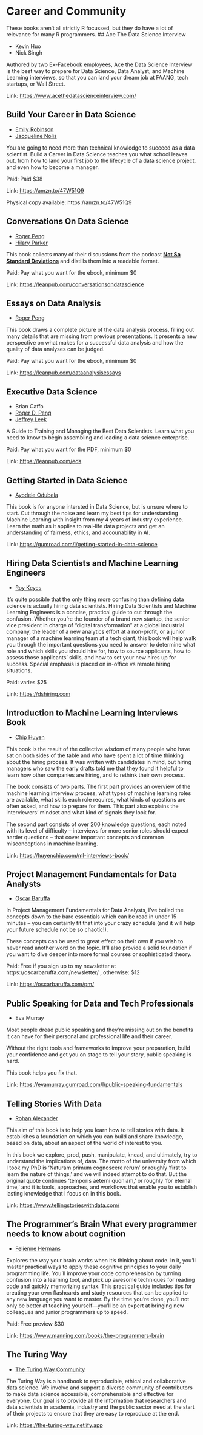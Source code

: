 # Career and Community

These books aren’t all strictly R focussed, but they do have a lot of relevance for many R programmers.
## Ace The Data Science Interview

- Kevin Huo
- Nick Singh

Authored by two Ex-Facebook employees, Ace the Data Science Interview is the best way to prepare for Data Science, Data Analyst, and Machine Learning interviews, so that you can land your dream job at FAANG, tech startups, or Wall Street.

Link: [https://www.acethedatascienceinterview.com/](https://www.acethedatascienceinterview.com/)

## Build Your Career in Data Science

- [Emily Robinson](https://twitter.com/robinson_es)
- [Jacqueline Nolis](https://twitter.com/skyetetra)

You are going to need more than technical knowledge to succeed as a data scientist. Build a Career in Data Science teaches you what school leaves out, from how to land your first job to the lifecycle of a data science project, and even how to become a manager.

Paid: Paid $38

Link: [https://amzn.to/47W51Q9](https://amzn.to/47W51Q9)

Physical copy available: https://amzn.to/47W51Q9

## Conversations On Data Science

- [Roger Peng](https://twitter.com/rdpeng)
- [Hilary Parker](https://twitter.com/hspter)

This book collects many of their discussions from the podcast [**Not So
Standard Deviations**](https://soundcloud.com/nssd-podcast) and distills
them into a readable format.

Paid: Pay what you want for the ebook, minimum $0

Link: [https://leanpub.com/conversationsondatascience](https://leanpub.com/conversationsondatascience)

## Essays on Data Analysis

- [Roger Peng](https://twitter.com/rdpeng)

This book draws a complete picture of the data analysis process, filling
out many details that are missing from previous presentations. It
presents a new perspective on what makes for a successful data analysis
and how the quality of data analyses can be judged.

Paid: Pay what you want for the ebook, minimum $0

Link: [https://leanpub.com/dataanalysisessays](https://leanpub.com/dataanalysisessays)

## Executive Data Science

- Brian Caffo
- [Roger D. Peng](https://twitter.com/rdpeng)
- [Jeffrey Leek](@jtleek)

A Guide to Training and Managing the Best Data Scientists. Learn what
you need to know to begin assembling and leading a data science
enterprise.

Paid: Pay what you want for the PDF, minimum $0

Link: [https://leanpub.com/eds](https://leanpub.com/eds)

## Getting Started in Data Science

- [Ayodele Odubela](https://twitter.com/DataSciBae)

This book is for anyone intersted in Data Science, but is unsure where
to start. Cut through the noise and learn my best tips for understanding
Machine Learning with insight from my 4 years of industry experience.
Learn the math as it applies to real-life data projects and get an
understanding of fairness, ethics, and accounability in AI.

Link: [https://gumroad.com/l/getting-started-in-data-science](https://gumroad.com/l/getting-started-in-data-science)

## Hiring Data Scientists and Machine Learning Engineers

- [Roy Keyes](https://twitter.com/roycoding)

It's quite possible that the only thing more confusing than defining data science is actually hiring data scientists. Hiring Data Scientists and Machine Learning Engineers is a concise, practical guide to cut through the confusion. Whether you're the founder of a brand new startup, the senior vice president in charge of "digital transformation" at a global industrial company, the leader of a new analytics effort at a non-profit, or a junior manager of a machine learning team at a tech giant, this book will help walk you through the important questions you need to answer to determine what role and which skills you should hire for, how to source applicants, how to assess those applicants' skills, and how to set your new hires up for success. Special emphasis is placed on in-office vs remote hiring situations.

Paid: varies $25

Link: [https://dshiring.com](https://dshiring.com)

## Introduction to Machine Learning Interviews Book

- [Chip Huyen](https://huyenchip.com/)

This book is the result of the collective wisdom of many people who have sat on both sides of the table and who have spent a lot of time thinking about the hiring process. It was written with candidates in mind, but hiring managers who saw the early drafts told me that they found it helpful to learn how other companies are hiring, and to rethink their own process.

The book consists of two parts. The first part provides an overview of the machine learning interview process, what types of machine learning roles are available, what skills each role requires, what kinds of questions are often asked, and how to prepare for them. This part also explains the interviewers’ mindset and what kind of signals they look for.

The second part consists of over 200 knowledge questions, each noted with its level of difficulty -- interviews for more senior roles should expect harder questions -- that cover important concepts and common misconceptions in machine learning.

Link: [https://huyenchip.com/ml-interviews-book/](https://huyenchip.com/ml-interviews-book/)

## Project Management Fundamentals for Data Analysts

- [Oscar Baruffa](https://twitter.com/OscarBaruffa)

In Project Management Fundamentals for Data Analysts, I’ve boiled the concepts down to the bare essentials which can be read in under 15 minutes – you can certainly fit that into your crazy schedule (and it will help your future schedule not be so chaotic!).

These concepts can be used to great effect on their own if you wish to never read another word on the topic. It’ll also provide a solid foundation if you want to dive deeper into more formal courses or sophisticated theory.

Paid: Free if you sign up to my newsletter at https://oscarbaruffa.com/newsletter/ , otherwise: $12

Link: [https://oscarbaruffa.com/pm/](https://oscarbaruffa.com/pm/)

## Public Speaking for Data and Tech Professionals

- Eva Murray

Most people dread public speaking and they’re missing out on the benefits it can have for their personal and professional life and their career.

Without the right tools and frameworks to improve your preparation, build your confidence and get you on stage to tell your story, public speaking is hard.

This book helps you fix that.

Link: [https://evamurray.gumroad.com/l/public-speaking-fundamentals](https://evamurray.gumroad.com/l/public-speaking-fundamentals)

## Telling Stories With Data

- [Rohan Alexander](https://twitter.com/RohanAlexander)

This aim of this book is to help you learn how to tell stories with data. It establishes a foundation on which you can build and share knowledge, based on data, about an aspect of the world of interest to you.

In this book we explore, prod, push, manipulate, knead, and ultimately, try to understand the implications of, data. The motto of the university from which I took my PhD is ‘Naturam primum cognoscere rerum’ or roughly ‘first to learn the nature of things,’ and we will indeed attempt to do that. But the original quote continues ‘temporis aeterni quoniam,’ or roughly ‘for eternal time,’ and it is tools, approaches, and workflows that enable you to establish lasting knowledge that I focus on in this book.

Link: [https://www.tellingstorieswithdata.com/](https://www.tellingstorieswithdata.com/)

## The Programmer's Brain  What every programmer needs to know about cognition

- [Felienne Hermans](https://twitter.com/Felienne)

Explores the way your brain works when it’s thinking about code. In it, you’ll master practical ways to apply these cognitive principles to your daily programming life. You’ll improve your code comprehension by turning confusion into a learning tool, and pick up awesome techniques for reading code and quickly memorizing syntax. This practical guide includes tips for creating your own flashcards and study resources that can be applied to any new language you want to master. By the time you’re done, you’ll not only be better at teaching yourself—you’ll be an expert at bringing new colleagues and junior programmers up to speed.

Paid: Free preview $30

Link: [https://www.manning.com/books/the-programmers-brain](https://www.manning.com/books/the-programmers-brain)

## The Turing Way

- [The Turing Way Community](http://doi.org/10.5281/zenodo.3233853)

The Turing Way is a handbook to reproducible, ethical and collaborative data science. We involve and support a diverse community of contributors to make data science accessible, comprehensible and effective for everyone. Our goal is to provide all the information that researchers and data scientists in academia, industry and the public sector need at the start of their projects to ensure that they are easy to reproduce at the end.

Link: [https://the-turing-way.netlify.app](https://the-turing-way.netlify.app)


